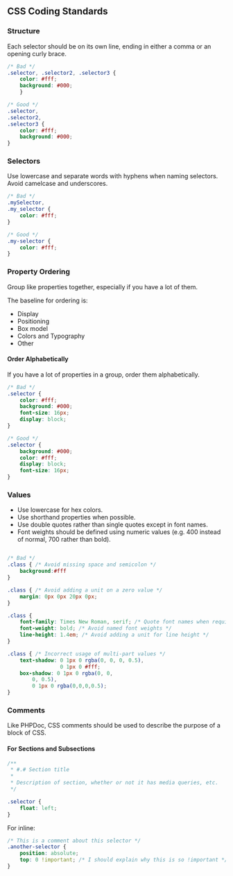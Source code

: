## CSS Coding Standards

### Structure
Each selector should be on its own line, ending in either a comma or an opening curly brace.

```css
/* Bad */
.selector, .selector2, .selector3 {
	color: #fff;
	background: #000;
	}

/* Good */
.selector,
.selector2,
.selector3 {
	color: #fff;
	background: #000;
}
```

### Selectors
Use lowercase and separate words with hyphens when naming selectors. Avoid camelcase and underscores.

```css
/* Bad */
.mySelector,
.my_selector {
	color: #fff;
}

/* Good */
.my-selector {
	color: #fff;
}
```

### Property Ordering
Group like properties together, especially if you have a lot of them.

The baseline for ordering is:
- Display
- Positioning
- Box model
- Colors and Typography
- Other

#### Order Alphabetically
If you have a lot of properties in a group, order them alphabetically.

```css
/* Bad */
.selector {
	color: #fff;
	background: #000;
	font-size: 16px;
	display: block;
}

/* Good */
.selector {
	background: #000;
	color: #fff;
	display: block;
	font-size: 16px;
}
```

### Values
- Use lowercase for hex colors.
- Use shorthand properties when possible.
- Use double quotes rather than single quotes except in font names.
- Font weights should be defined using numeric values (e.g. 400 instead of normal, 700 rather than bold).

```css

/* Bad */
.class { /* Avoid missing space and semicolon */
    background:#fff
}

.class { /* Avoid adding a unit on a zero value */
    margin: 0px 0px 20px 0px;
}

.class {
    font-family: Times New Roman, serif; /* Quote font names when required */
    font-weight: bold; /* Avoid named font weights */
    line-height: 1.4em; /* Avoid adding a unit for line height */
}

.class { /* Incorrect usage of multi-part values */
    text-shadow: 0 1px 0 rgba(0, 0, 0, 0.5),
                 0 1px 0 #fff;
    box-shadow: 0 1px 0 rgba(0, 0,
        0, 0.5),
        0 1px 0 rgba(0,0,0,0.5);
}

```

### Comments

Like PHPDoc, CSS comments should be used to describe the purpose of a block of CSS.

#### For Sections and Subsections
```css
/**
 * #.# Section title
 *
 * Description of section, whether or not it has media queries, etc.
 */

.selector {
    float: left;
}
```

For inline:

```css
/* This is a comment about this selector */
.another-selector {
    position: absolute;
    top: 0 !important; /* I should explain why this is so !important */
}



